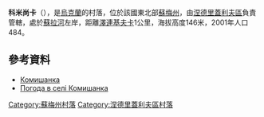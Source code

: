 {{coord|50|50|21|N|34|8|53|E|scale:100000_region:UA|display=title}}

'''科米尚卡'''（{{lang-uk|Комишанка}}），是[[烏克蘭|烏克蘭]]的村落，位於該國東北部[[蘇梅州|蘇梅州]]，由[[涅德里蓋利夫區|涅德里蓋利夫區]]負責管轄，處於[[蘇拉河_(第聶伯河支流)|蘇拉河]]左岸，距離[[澤連基夫卡_(涅德里蓋利夫區)|澤連基夫卡]]1公里，海拔高度146米，2001年人口484。

==參考資料==
* [http://w1.c1.rada.gov.ua/pls/z7502/A005?rdat1=02.02.2010&rf7571=29566 Комишанка]
* [http://weather.in.ua/ua/symskaja/11224 Погода в селі Комишанка]

{{DEFAULTSORT:Комишанка}}
[[Category:蘇梅州村落|Category:蘇梅州村落]]
[[Category:涅德里蓋利夫區村落|Category:涅德里蓋利夫區村落]]


{{Sumy-geo-stub}}